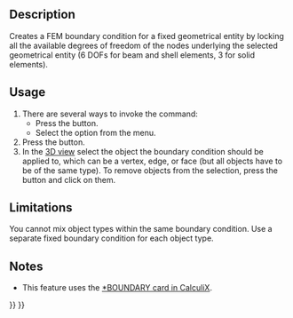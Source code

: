 <languages/>
<translate>

<!--T:9-->
{{Docnav
|[[FEM_ConstraintTransform|Constraint transform]]
|[[FEM_ConstraintRigidBody|Constraint rigid body]]
|[[FEM_Workbench|FEM]]
|IconL=FEM_ConstraintTransform.svg
|IconR=FEM_ConstraintRigidBody.svg
|IconC=Workbench_FEM.svg
}}

<!--T:1-->
{{GuiCommandContainer|
{{GuiCommand
|Name=FEM ConstraintFixed
|MenuLocation=Model → Mechanical boundary conditions and loads → Fixed boundary condition
|Workbenches=[[FEM_Workbench|FEM]]
|SeeAlso=[[FEM_ConstraintContact|FEM Constraint contact]]
}}
{{GuiCommandFemInfo
|Solvers=All
}}
}}

==Description== <!--T:2-->

<!--T:6-->
Creates a FEM boundary condition for a fixed geometrical entity by locking all the available degrees of freedom of the nodes underlying the selected geometrical entity (6 DOFs for beam and shell elements, 3 for solid elements).

==Usage== <!--T:3-->

<!--T:7-->
# There are several ways to invoke the command:
#* Press the {{Button|[[Image:FEM_ConstraintFixed.svg|16px]] [[FEM_ConstraintFixed|Fixed boundary condition]]}} button.
#* Select the {{MenuCommand|Model → Mechanical boundary conditions and loads → [[Image:FEM_ConstraintFixed.svg|16px]] Fixed boundary condition}} option from the menu.
# Press the {{Button|Add}} button.
# In the [[3D_view|3D view]] select the object the boundary condition should be applied to, which can be a vertex, edge, or face (but all objects have to be of the same type). To remove objects from the selection, press the {{Button|Remove}} button and click on them.

==Limitations== <!--T:4-->

<!--T:8-->
You cannot mix object types within the same boundary condition. Use a separate fixed boundary condition for each object type.

==Notes== <!--T:13-->

<!--T:14-->
* This feature uses the [https://web.mit.edu/calculix_v2.7/CalculiX/ccx_2.7/doc/ccx/node163.html *BOUNDARY card in CalculiX].


<!--T:10-->
{{Docnav
|[[FEM_ConstraintTransform|Constraint transform]]
|[[FEM_ConstraintRigidBody|Constraint rigid body]]
|[[FEM_Workbench|FEM]]
|IconL=FEM_ConstraintTransform.svg
|IconR=FEM_ConstraintRigidBody.svg
|IconC=Workbench_FEM.svg
}}

</translate>
{{FEM Tools navi{{#translation:}}}}
{{Userdocnavi{{#translation:}}}}